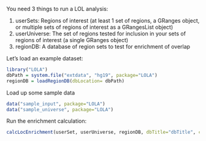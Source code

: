 %\VignetteEngine{knitr::knitr}
%\VignetteIndexEntry{Getting Started}
You need 3 things to run a LOL analysis:

1. userSets: Regions of interest (at least 1 set of regions, a GRanges object, or multiple sets of regions of interest as a GRangesList object)
2. userUniverse: The set of regions tested for inclusion in your sets of regions of interest (a single GRanges object)
3. regionDB: A database of region sets to test for enrichment of overlap


Let's load an example dataset:

```r
library("LOLA")
dbPath = system.file("extdata", "hg19", package="LOLA")
regionDB = loadRegionDB(dbLocation= dbPath)
```

Load up some sample data

```r
data("sample_input", package="LOLA")
data("sample_universe", package="LOLA")
```

Run the enrichment calculation:

```r
calcLocEnrichment(userSet, userUniverse, regionDB, dbTitle="dbTitle", cores=1)
```

